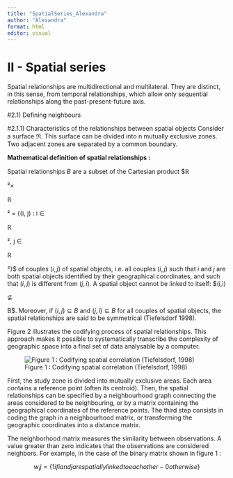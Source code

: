 ```yaml
---
title: "SpatialSeries_Alexandra"
author: "Alexandra"
format: html
editor: visual
---
```


# II - Spatial series

Spatial relationships are multidirectional and multilateral. They are distinct, in this sense, from temporal relationships, which allow only sequential relationships along the past-present-future axis.

#2.1) Defining neighbours

#2.1.1) Characteristics of the relationships between spatial objects Consider a surface ℜ. This surface can be divided into n mutually exclusive zones. Two adjacent zones are separated by a common boundary.

**Mathematical definition of spatial relationships :**

Spatial relationships $B$ are a subset of the Cartesian product $ℝ



²× 

ℝ

² = {(i, j) : i ∈ 

ℝ

²,  j ∈ 

ℝ

²}$ of couples $(i, j)$ of spatial objects, i.e. all couples $(i, j)$ such that $i$ and $j$ are both spatial objects identified by their geographical coordinates, and such that $(i, j)$ is different from $(j,i)$. A spatial object cannot be linked to itself: $(i,i) 



⊈

 






 B$. Moreover, if $(i, j) ⊆ B$ and $(j,i) ⊆ B$ for all couples of spatial objects, the spatial relationships are said to be symmetrical (Tiefelsdorf 1998).

Figure 2 illustrates the codifying process of spatial relationships. This approach makes it possible to systematically transcribe the complexity of geographic space into a final set of data analysable by a computer.

![Figure 1 : Codifying spatial correlation (Tiefelsdorf, 1998)](C:/Users%5Calexa%5Cgit%5CMODE_reproduciblescience%5CSpatial%20autocorrelation_%20modelisation%5CFigure%201.png)

First, the study zone is divided into mutually exclusive areas. Each area contains a reference point (often its centroid). Then, the spatial relationships can be specified by a neighbourhood graph connecting the areas considered to be neighbouring, or by a matrix containing the geographical coordinates of the reference points. The third step consists in coding the graph in a neighbourhood matrix, or transforming the geographic coordinates into a distance matrix.

The neighborhood matrix measures the similarity between observations. A value greater than zero indicates that the observations are considered neighbors. For example, in the case of the binary matrix shown in figure 1 :

$$w_ij = 
\{1 if i and j are spatially linked to each other -
0 otherwise\}
$$






































